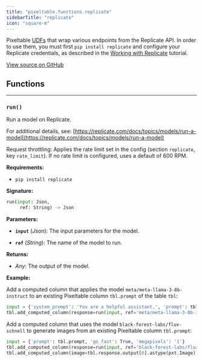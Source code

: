 ```yaml
---
title: "pixeltable.functions.replicate"
sidebarTitle: "replicate"
icon: "square-m"
---
```


Pixeltable [UDFs](https://pixeltable.readme.io/docs/user-defined-functions-udfs) that wrap various endpoints from the Replicate API. In order to use them, you must first `pip install replicate` and configure your Replicate credentials, as described in the [Working with Replicate](https://pixeltable.readme.io/docs/working-with-replicate) tutorial.


<a href="https://github.com/pixeltable/pixeltable/blob/main/pixeltable/functions/replicate.py#L0" target="_blank">View source on GitHub</a>

## Functions


---

### `run()`

Run a model on Replicate.


For additional details, see: [https://replicate.com/docs/topics/models/run-a-model](https://replicate.com/docs/topics/models/run-a-model)

Request throttling: Applies the rate limit set in the config (section `replicate`, key `rate_limit`). If no rate limit is configured, uses a default of 600 RPM.

**Requirements:**

- `pip install replicate`


**Signature:**

```python
run(input: Json,
     ref: String) -> Json
```

**Parameters:**

- **`input`** (*Json*): The input parameters for the model.

- **`ref`** (*String*): The name of the model to run.


**Returns:**

- *Any*: The output of the model.



**Example:**

<Tip>

Add a computed column that applies the model `meta/meta-llama-3-8b-instruct` to an existing Pixeltable column `tbl.prompt` of the table `tbl`:
```python
input = {'system_prompt': 'You are a helpful assistant.', 'prompt': tbl.prompt}
tbl.add_computed_column(response=run(input, ref='meta/meta-llama-3-8b-instruct'))
```

Add a computed column that uses the model `black-forest-labs/flux-schnell` to generate images from an existing Pixeltable column `tbl.prompt`:
```python
input = {'prompt': tbl.prompt, 'go_fast': True, 'megapixels': '1'}
tbl.add_computed_column(response=run(input, ref='black-forest-labs/flux-schnell'))
tbl.add_computed_column(image=tbl.response.output[0].astype(pxt.Image))
```


</Tip>

